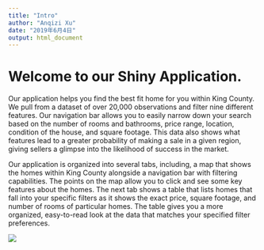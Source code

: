 ```yaml
---
title: "Intro"
author: "Anqizi Xu"
date: "2019年6月4日"
output: html_document
---
```


# Welcome to our Shiny Application. 

Our application helps you find the best fit home for you within King County. We pull from a dataset of over 20,000 observations and filter nine different features. Our navigation bar allows you to easily narrow down your search based on the number of rooms and bathrooms, price range, location, condition of the house, and square footage. This data also shows what features lead to a greater probability of making a sale in a given region, giving sellers a glimpse into the likelihood of success in the market. 


Our application is organized into several tabs, including, a map that shows the homes within King County alongside a navigation bar with filtering capabilities. The points on the map allow you to click and see some key features about the homes. The next tab shows a table that lists homes that fall into your specific filters as it shows the exact price, square footage, and number of rooms of particular homes. The table gives you a more organized, easy-to-read look at the data that matches your specified filter preferences. 

![](seattle.house.jpg)

